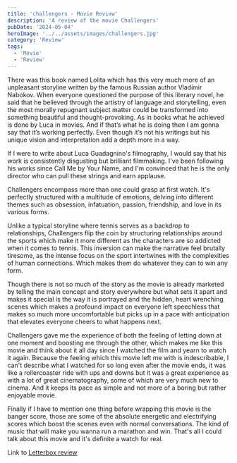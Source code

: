 ```yaml
---
title: 'challengers - Movie Review'
description: 'A review of the movie Challengers'
pubDate: '2024-05-04'
heroImage: '../../assets/images/challengers.jpg'
category: 'Review'
tags:
  - 'Movie'
  - 'Review'
---
```


There was this book named Lolita which has this very much more of an unpleasant storyline written by the famous Russian author Vladímir Nabokov. When everyone questioned the purpose of this literary novel, he said that he believed through the artistry of language and storytelling, even the most morally repugnant subject matter could be transformed into something beautiful and thought-provoking. As in books what he achieved is done by Luca in movies. And if that’s what he is doing then I am gonna say that it’s working perfectly. Even though it’s not his writings but his unique vision and interpretation add a depth more in a way.

If I were to write about Luca Guadagnino's filmography, I would say that his work is consistently disgusting but brilliant filmmaking. I've been following his works since Call Me by Your Name, and I'm convinced that he is the only director who can pull these strings and earn applause.

Challengers encompass more than one could grasp at first watch. It's perfectly structured with a multitude of emotions, delving into different themes such as obsession, infatuation, passion, friendship, and love in its various forms.

Unlike a typical storyline where tennis serves as a backdrop to relationships, Challengers flip the coin by structuring relationships around the sports which make it more different as the characters are so addicted when it comes to tennis. This inversion can make the narrative feel brutally tiresome, as the intense focus on the sport intertwines with the complexities of human connections. Which makes them do whatever they can to win any form.

Though there is not so much of the story as the movie is already marketed by telling the main concept and story everywhere but what sets it apart and makes it special is the way it is portrayed and the hidden, heart wrenching scenes which makes a profound impact on everyone left speechless that makes so much more uncomfortable but picks up in a pace with anticipation that elevates everyone cheers to what happens next.

Challengers gave me the experience of both the feeling of letting down at one moment and boosting me through the other, which makes me like this movie and think about it all day since I watched the film and yearn to watch it again. Because the feeling which this movie left me with is indescribable, I can't describe what I watched for so long even after the movie ends, it was like a rollercoaster ride with ups and downs but it was a great experience as with a lot of great cinematography, some of which are very much new to cinema. And it keeps its pace as simple and not more of a boring but rather enjoyable movie.

Finally if I have to mention one thing before wrapping this movie is the banger score, those are some of the absolute energetic and electrifying scores which boost the scenes even with normal conversations. The kind of music that will make you wanna run a marathon and win. That's all I could talk about this movie and it's definite a watch for real.

Link to [Letterbox review](https://boxd.it/zld0)
